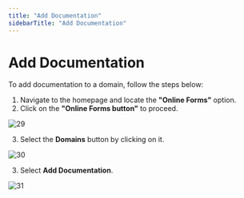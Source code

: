 ```yaml
---
title: "Add Documentation"
sidebarTitle: "Add Documentation"
---
```


# Add Documentation

To add documentation to a domain, follow the steps below:

1. Navigate to the homepage and locate the **"Online Forms"** option.
2. Click on the **"Online Forms button"** to proceed.

![29](/images/domainimages/29.png)

3. Select the **Domains** button by clicking on it.

![30](/images/domainimages/30.png)

3. Select **Add Documentation**.

![31](/images/domainimages/31.png)